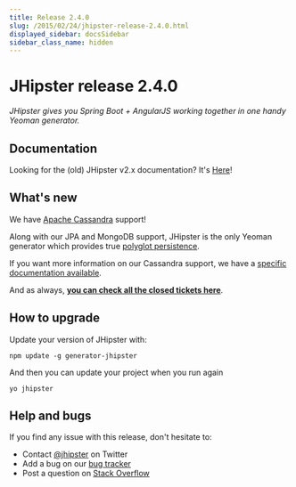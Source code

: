 ```yaml
---
title: Release 2.4.0
slug: /2015/02/24/jhipster-release-2.4.0.html
displayed_sidebar: docsSidebar
sidebar_class_name: hidden
---
```


JHipster release 2.4.0
==================

*JHipster gives you Spring Boot + AngularJS working together in one handy Yeoman generator.*

Documentation
----------

Looking for the (old) JHipster v2.x documentation? It's [Here](/documentation-archive/)!

What's new
----------

We have [Apache Cassandra](http://cassandra.apache.org/) support!

Along with our JPA and MongoDB support, JHipster is the only Yeoman generator which provides true [polyglot persistence](http://martinfowler.com/bliki/PolyglotPersistence.html).

If you want more information on our Cassandra support, we have a [specific documentation available](/using-cassandra/).

And as always, __[you can check all the closed tickets here](https://github.com/jhipster/generator-jhipster/issues?q=milestone%3A2.4.0+is%3Aclosed)__.

How to upgrade
------------

Update your version of JHipster with:

```
npm update -g generator-jhipster
```

And then you can update your project when you run again

```
yo jhipster
```

Help and bugs
--------------

If you find any issue with this release, don't hesitate to:

- Contact [@jhipster](https://twitter.com/jhipster) on Twitter
- Add a bug on our [bug tracker](https://github.com/jhipster/generator-jhipster/issues?state=open)
- Post a question on [Stack Overflow](http://stackoverflow.com/tags/jhipster/info)
